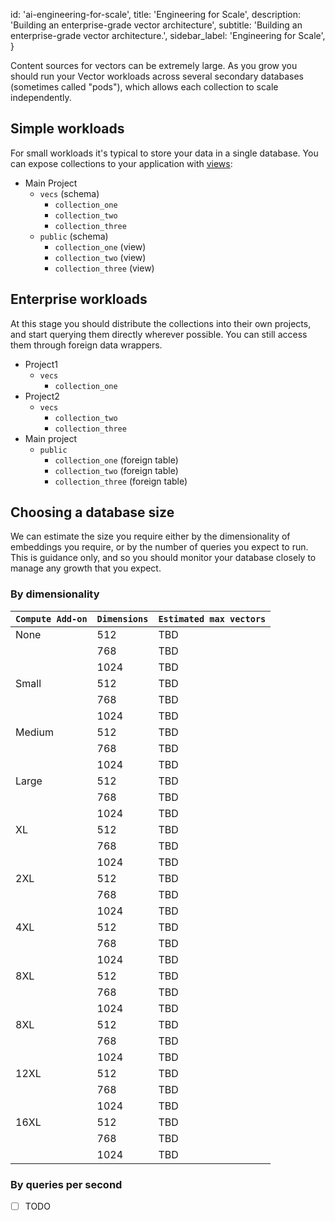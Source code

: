 
  id: 'ai-engineering-for-scale',
  title: 'Engineering for Scale',
  description: 'Building an enterprise-grade vector architecture',
  subtitle: 'Building an enterprise-grade vector architecture.',
  sidebar_label: 'Engineering for Scale',
}

Content sources for vectors can be extremely large. As you grow you should run your Vector workloads across several secondary databases (sometimes called "pods"), which allows each collection to scale independently.

## Simple workloads

For small workloads it's typical to store your data in a single database. You can expose collections to your application with [views](/docs/guides/database/tables#views):

- Main Project
  - `vecs` (schema)
    - `collection_one`
    - `collection_two`
    - `collection_three`
  - `public` (schema)
    - `collection_one` (view)
    - `collection_two` (view)
    - `collection_three` (view)

## Enterprise workloads

At this stage you should distribute the collections into their own projects, and start querying them directly wherever possible. You can still access them through foreign data wrappers.

- Project1
  - `vecs`
    - `collection_one`
- Project2
  - `vecs`
    - `collection_two`
    - `collection_three`
- Main project
  - `public`
    - `collection_one` (foreign table)
    - `collection_two` (foreign table)
    - `collection_three` (foreign table)

## Choosing a database size

We can estimate the size you require either by the dimensionality of embeddings you require, or by the number of queries you expect to run. This is guidance only, and so you should monitor your database closely to manage any growth that you expect.

### By dimensionality

| `Compute Add-on` | `Dimensions` | `Estimated max vectors` |
| ---------------- | ------------ | ----------------------- |
| None             | 512          | TBD                     |
|                  | 768          | TBD                     |
|                  | 1024         | TBD                     |
| Small            | 512          | TBD                     |
|                  | 768          | TBD                     |
|                  | 1024         | TBD                     |
| Medium           | 512          | TBD                     |
|                  | 768          | TBD                     |
|                  | 1024         | TBD                     |
| Large            | 512          | TBD                     |
|                  | 768          | TBD                     |
|                  | 1024         | TBD                     |
| XL               | 512          | TBD                     |
|                  | 768          | TBD                     |
|                  | 1024         | TBD                     |
| 2XL              | 512          | TBD                     |
|                  | 768          | TBD                     |
|                  | 1024         | TBD                     |
| 4XL              | 512          | TBD                     |
|                  | 768          | TBD                     |
|                  | 1024         | TBD                     |
| 8XL              | 512          | TBD                     |
|                  | 768          | TBD                     |
|                  | 1024         | TBD                     |
| 8XL              | 512          | TBD                     |
|                  | 768          | TBD                     |
|                  | 1024         | TBD                     |
| 12XL             | 512          | TBD                     |
|                  | 768          | TBD                     |
|                  | 1024         | TBD                     |
| 16XL             | 512          | TBD                     |
|                  | 768          | TBD                     |
|                  | 1024         | TBD                     |

### By queries per second

- [ ] TODO


